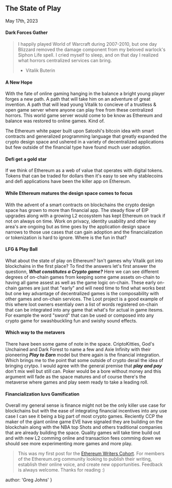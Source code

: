 
## The State of Play
<time>May 17th, 2023</time>

#### Dark Forces Gather
> I happily played World of Warcraft during 2007-2010, but one day Blizzard removed the damage component from my beloved warlock's Siphon Life spell. I cried myself to sleep, and on that day I realized what horrors centralized services can bring.
> - Vitalik Buterin

#### A New Hope
With the fate of online gaming hanging in the balance a bright young player forges a new path. A path that will take him on an adventure of great invention. A path that will lead young Vitalik to concieve of a trustless & open game server where anyone can play free from these centralized horrors. This world game server would come to be know as Ethereum and balance was restored to online games. Kind of.

The Ethereum white paper built upon Satoshi's bitcoin idea with smart contracts and generalized programming language that greatly expanded the crypto design space and ushered in a variety of decentralized applications but few outside of the financial type have found much user adoption.

#### Defi get a gold star

If we think of Ethereum as a web of value that operates with digital tokens. Tokens that can be traded for dollars then it's easy to see why stablecoins and defi applications have been the killer app on Ethereum. 

#### While Ethereum matures the design space comes to focus
With the advent of a smart contracts on blockchains the crypto design space has grown to more than financial app. The steady flow of EIP upgrades along with a growing L2 ecosystem has kept Ethereum on track if not on always on time. Work on privacy, identity usability and other key area's are ongoing but as time goes by the application design space narrows to those use cases that can gain adoption and the financialization or tokenization is hard to ignore. Where is the fun in that?

#### LFG & Play Ball
What about the state of play on Ethereum? Isn't games why Vitalik got into blockchains in the first place? To find the answers let's first answer the questionn, ***What constitutes a Crypto game?*** Here we can see different degrees of on-chain games from keeping some game assets on-chain to having all game assest as well as the game logic on-chain. These early on-chain games are just that "early" and will need time to find what works best but one key advantage of decentralized games is the composability with other games and on-chain services. The Loot project is a good example of this where loot owners esentialy own a list of words registered on-chain that can be integrated into any game that what's for actual in game itesms. For example the word "sword" that can be used or composed into any crypto game for swashbuckling fun and swishy sound effects.

#### Which way to the metavers
There have been some game of note in the space. CriptoKitties, God's Unchained and Dark Forest to name a few and Axie Infinity with their pioneering ***Play to Earn*** model but there again is the financial integration. Which brings me to the point that some outside of crypto derail the idea of bringing crytpo. I would agree with the general premise that ***play and pay*** don't mix well but still can. Poker would be a bore without money and this argument will fade as the space matures and of course there's the metaverse where games and play seem ready to take a leading roll.

#### Financialization luvs Gamification
Overall my general sense is finance might not be the only killer use case for blockchains but with the ease of integrating financial incentives into any use case I can see it being a big part of most crypto games. Reciently CCP the maker of the giant online game EVE have signaled they are building on the blockchain along with the NBA top Shots and others traditional companies that are already building the space. Quality games will take time build out and with new L2 comming online and transaction fees comming down we should see more experimenting more games and more play.

> This was my first post for the [Ethereum Writers Cohort](https://ethereumwriterscohort.carrd.co/). For members of the Ethereum.org community looking to publish their writing, establish their online voice, and create new opportunities. Feedback is always welcome. Thanks for reading :)

  author: 'Greg Johns'
}

